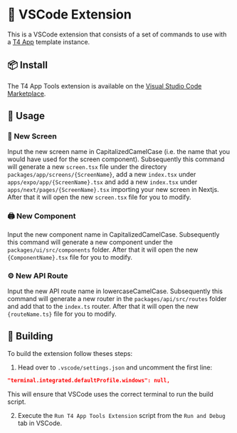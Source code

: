 # 🧩 VSCode Extension

This is a VSCode extension that consists of a set of commands to use with a [T4 App](https://github.com/timothymiller/t4-app) template instance.

## 📦 Install

The T4 App Tools extension is available on the [Visual Studio Code Marketplace](https://marketplace.visualstudio.com/items?itemName=albbus.t4-app-tools).

## 📖 Usage

### 📱 New Screen

Input the new screen name in CapitalizedCamelCase (i.e. the name that you would have used for the screen component). Subsequently this command will generate a new `screen.tsx` file under the directory `packages/app/screens/{ScreenName}`, add a new `index.tsx` under `apps/expo/app/{ScreenName}.tsx` and add a new `index.tsx` under `apps/next/pages/{ScreenName}.tsx` importing your new screen in Nextjs. After that it will open the new `screen.tsx` file for you to modify.

### 🖨 New Component

Input the new component name in CapitalizedCamelCase. Subsequently this command will generate a new component under the `packages/ui/src/components` folder. After that it will open the new `{ComponentName}.tsx` file for you to modify.

### ⚙ New API Route

Input the new API route name in lowercaseCamelCase. Subsequently this command will generate a new router in the `packages/api/src/routes` folder and add that to the `index.ts` router. After that it will open the new `{routeName.ts}` file for you to modify.

## 🔨 Building

To build the extension follow theses steps:

1. Head over to `.vscode/settings.json` and uncomment the first line:

```json
"terminal.integrated.defaultProfile.windows": null,
```

This will ensure that VSCode uses the correct terminal to run the build script.

2. Execute the `Run T4 App Tools Extension` script from the `Run and Debug` tab in VSCode.

